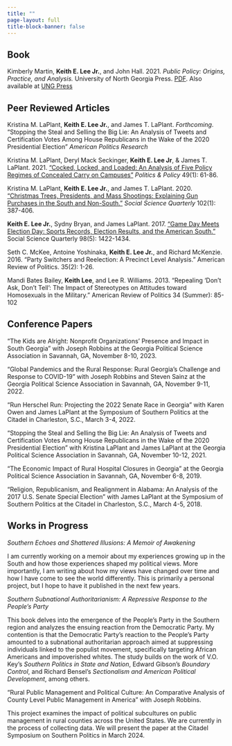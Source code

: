 ```yaml
---
title: ""
page-layout: full
title-block-banner: false
---
```


## Book

Kimberly Martin, **Keith E. Lee Jr.**, and John Hall. 2021. *Public Policy: Origins, Practice, and Analysis.* University of North Georgia Press.  [PDF](research/pubpolicy.pdf). Also available at [UNG Press](https://ung.edu/university-press/books/public-policy.php)


## Peer Reviewed Articles

Kristina M. LaPlant, __Keith E. Lee Jr.__, and James T. LaPlant. _Forthcoming_. "Stopping the Steal and Selling the Big Lie: An Analysis of Tweets and Certification Votes Among House Republicans in the Wake of the 2020 Presidential Election" _American Politics Research_

Kristina M. LaPlant, Deryl Mack Seckinger, __Keith E. Lee Jr__, & James T. LaPlant. 2021. ["Cocked, Locked, and Loaded: An Analysis of Five Policy Regimes of Concealed Carry on Campuses"](research/campuscarry.pdf) _Politics & Policy_ 49(1): 61-86.  

Kristina M. LaPlant, **Keith E. Lee Jr.**, and James T. LaPlant. 2020. [“Christmas Trees, Presidents,
and Mass Shootings: Explaining Gun Purchases in the South and Non-South.”](research/xmastrees.pdf) _Social Science
Quarterly_ 102(1): 387-406.  


**Keith E. Lee Jr.**, Sydny Bryan, and James LaPlant. 2017. [“Game Day Meets Election Day: Sports
Records, Election Results, and the American South.”](research/collegefootball.pdf) Social Science Quarterly 98(5): 1422-1434.  

Seth C. McKee, Antoine Yoshinaka, **Keith E. Lee Jr.**, and Richard McKenzie. 2016. “Party Switchers and Reelection: A Precinct Level Analysis.” American Review of Politics. 35(2): 1-26.  

Mandi Bates Bailey, **Keith Lee**, and Lee R. Williams. 2013. “Repealing ‘Don’t Ask, Don’t Tell’:
The Impact of Stereotypes on Attitudes toward Homosexuals in the Military.” American Review
of Politics 34 (Summer): 85-102

## Conference Papers

"The Kids are Alright: Nonprofit Organizations’ Presence and Impact in South Georgia" with Joseph Robbins at the Georgia Political Science Association in Savannah, GA, November 8-10, 2023.

"Global Pandemics and the Rural Response: Rural Georgia’s Challenge and Response to COVID-19" with Joseph Robbins and Steven Sainz at the Georgia Political Science Association in Savannah, GA, November 9-11, 2022.

“Run Herschel Run: Projecting the 2022 Senate Race in Georgia” with Karen Owen and James LaPlant at the Symposium of Southern Politics at the Citadel in Charleston, S.C., March 3-4, 2022.
 
“Stopping the Steal and Selling the Big Lie: An Analysis of Tweets and Certification Votes Among House Republicans in the Wake of the 2020 Presidential Election” with Kristina LaPlant and James LaPlant at the Georgia Political Science Association in Savannah, GA, November 10-12, 2021.
 
“The Economic Impact of Rural Hospital Closures in Georgia” at the Georgia Political Science Association in Savannah, GA, November 6-8, 2019.
 
“Religion, Republicanism, and Realignment in Alabama: An Analysis of the 2017 U.S. Senate Special Election” with James LaPlant at the Symposium of Southern Politics at the Citadel in Charleston, S.C., March 4-5, 2018.

## Works in Progress

_Southern Echoes and Shattered Illusions: A Memoir of Awakening_ 

I am currently working on a memoir about my experiences growing up in the South and how those experiences shaped my political views. More importantly, I am writing about how my views have changed over time and how I have come to see the world differently. This is primarily a personal project, but I hope to have it published in the next few years.

_Southern Subnational Authoritarianism: A Repressive Response to the People's Party_  

This book delves into the emergence of the People's Party in the Southern region and analyzes the ensuing reaction from the Democratic Party. My contention is that the Democratic Party's reaction to the People's Party amounted to a subnational authoritarian approach aimed at suppressing individuals linked to the populist movement, specifically targeting African Americans and impoverished whites. The study builds on the work of V.O. Key's _Southern Politics in State and Nation_, Edward Gibson's _Boundary Control_, and Richard Bensel's _Sectionalism and American Political Development_, among others. 

"Rural Public Management and Political Culture: An Comparative Analysis of County Level Public Management in America" with Joseph Robbins. 

This project examines the impact of political subcultures on public management in rural counties across the United States. We are currently in the process of collecting data. We will present the paper at the Citadel Symposium on Southern Politics in March 2024. 











